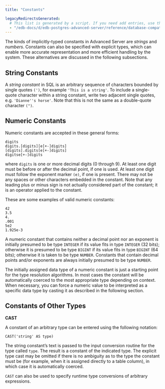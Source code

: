 ```yaml
---
title: "Constants"

legacyRedirectsGenerated:
  # This list is generated by a script. If you need add entries, use the `legacyRedirects` key.
  - "/edb-docs/d/edb-postgres-advanced-server/reference/database-compatibility-for-oracle-developers-reference-guide/11/Database_Compatibility_for_Oracle_Developers_Reference_Guide.1.009.html"
---
```


<div id="constants" class="registered_link"></div>

The kinds of implicitly-typed constants in Advanced Server are *strings* and *numbers*. Constants can also be specified with explicit types, which can enable more accurate representation and more efficient handling by the system. These alternatives are discussed in the following subsections.

## String Constants

A *string constant* in SQL is an arbitrary sequence of characters bounded by single quotes `(')`, for example `'This is a string'`. To include a single-quote character within a string constant, write two adjacent single quotes, e.g. `'Dianne''s horse'`. Note that this is not the same as a double-quote character `(")`.

## Numeric Constants

Numeric constants are accepted in these general forms:

```
digits
digits.[digits][e[+-]digits]
[digits].digits[e[+-]digits]
digitse[+-]digits
```

where `digits` is one or more decimal digits (0 through 9). At least one digit must be before or after the decimal point, if one is used. At least one digit must follow the exponent marker `(e)`, if one is present. There may not be any spaces or other characters embedded in the constant. Note that any leading plus or minus sign is not actually considered part of the constant; it is an operator applied to the constant.

These are some examples of valid numeric constants:

```text
42
3.5
4.
.001
5e2
1.925e-3
```

A numeric constant that contains neither a decimal point nor an exponent is initially presumed to be type `INTEGER` if its value fits in type `INTEGER` (32 bits); otherwise it is presumed to be type `BIGINT` if its value fits in type `BIGINT` (64 bits); otherwise it is taken to be type `NUMBER`. Constants that contain decimal points and/or exponents are always initially presumed to be type `NUMBER`.

The initially assigned data type of a numeric constant is just a starting point for the type resolution algorithms. In most cases the constant will be automatically coerced to the most appropriate type depending on context. When necessary, you can force a numeric value to be interpreted as a specific data type by casting it as described in the following section.

## Constants of Other Types

**CAST**

A constant of an arbitrary type can be entered using the following notation:

```
CAST('string' AS type)
```

The string constant’s text is passed to the input conversion routine for the type called `type`. The result is a constant of the indicated type. The explicit type cast may be omitted if there is no ambiguity as to the type the constant must be (for example, when it is assigned directly to a table column), in which case it is automatically coerced.

`CAST` can also be used to specify runtime type conversions of arbitrary expressions.